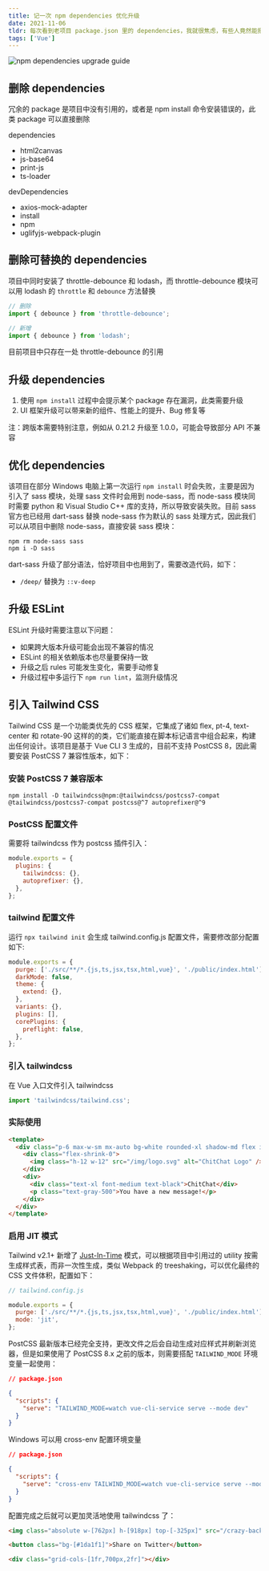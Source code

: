 ```yaml
---
title: 记一次 npm dependencies 优化升级
date: 2021-11-06
tldr: 每次看到老项目 package.json 里的 dependencies，我就很焦虑，有些人竟然能把 npm/install 等安装为 devDependecies，更有甚者装了但不用，就是玩儿，我就气不打一处来。终于在双十一之前有时间能整理一波了
tags: ['Vue']
---
```



<img src={NpmGuide.src} alt="npm dependencies upgrade guide" />

## 删除 dependencies

冗余的 package 是项目中没有引用的，或者是 npm install 命令安装错误的，此类 package 可以直接删除

dependencies

- html2canvas
- js-base64
- print-js
- ts-loader

devDependencies

- axios-mock-adapter
- install
- npm
- uglifyjs-webpack-plugin

## 删除可替换的 dependencies

项目中同时安装了 throttle-debounce 和 lodash，而 throttle-debounce 模块可以用 lodash 的 `throttle` 和 `debounce` 方法替换

```javascript
// 删除
import { debounce } from 'throttle-debounce';

// 新增
import { debounce } from 'lodash';
```

目前项目中只存在一处 throttle-debounce 的引用

## 升级 dependencies

1. 使用 `npm install` 过程中会提示某个 package 存在漏洞，此类需要升级
2. UI 框架升级可以带来新的组件、性能上的提升、Bug 修复等

注：跨版本需要特别注意，例如从 0.21.2 升级至 1.0.0，可能会导致部分 API 不兼容

## 优化 dependencies

该项目在部分 Windows 电脑上第一次运行 `npm install` 时会失败，主要是因为引入了 sass 模块，处理 sass 文件时会用到 node-sass，而 node-sass 模块同时需要 python 和 Visual Studio C++ 库的支持，所以导致安装失败。目前 sass 官方也已经用 dart-sass 替换 node-sass 作为默认的 sass 处理方式，因此我们可以从项目中删除 node-sass，直接安装 sass 模块：

```shell
npm rm node-sass sass
npm i -D sass
```

dart-sass 升级了部分语法，恰好项目中也用到了，需要改造代码，如下：

- `/deep/` 替换为 `::v-deep`

## 升级 ESLint

ESLint 升级时需要注意以下问题：

- 如果跨大版本升级可能会出现不兼容的情况
- ESLint 的相关依赖版本也尽量要保持一致
- 升级之后 rules 可能发生变化，需要手动修复
- 升级过程中多运行下 `npm run lint`，监测升级情况

## 引入 Tailwind CSS

Tailwind CSS 是一个功能类优先的 CSS 框架，它集成了诸如 flex, pt-4, text-center 和 rotate-90 这样的的类，它们能直接在脚本标记语言中组合起来，构建出任何设计。该项目是基于 Vue CLI 3 生成的，目前不支持 PostCSS 8，因此需要安装 PostCSS 7 兼容性版本，如下：

### 安装 PostCSS 7 兼容版本

```shell
npm install -D tailwindcss@npm:@tailwindcss/postcss7-compat @tailwindcss/postcss7-compat postcss@^7 autoprefixer@^9
```

### PostCSS 配置文件

需要将 tailwindcss 作为 postcss 插件引入：

```javascript
module.exports = {
  plugins: {
    tailwindcss: {},
    autoprefixer: {},
  },
};
```

### tailwind 配置文件

运行 `npx tailwind init` 会生成 tailwind.config.js 配置文件，需要修改部分配置如下:

```javascript
module.exports = {
  purge: ['./src/**/*.{js,ts,jsx,tsx,html,vue}', './public/index.html'],
  darkMode: false,
  theme: {
    extend: {},
  },
  variants: {},
  plugins: [],
  corePlugins: {
    preflight: false,
  },
};
```

### 引入 tailwindcss

在 Vue 入口文件引入 tailwindcss

```javascript
import 'tailwindcss/tailwind.css';
```

### 实际使用

```html
<template>
  <div class="p-6 max-w-sm mx-auto bg-white rounded-xl shadow-md flex items-center space-x-4">
    <div class="flex-shrink-0">
      <img class="h-12 w-12" src="/img/logo.svg" alt="ChitChat Logo" />
    </div>
    <div>
      <div class="text-xl font-medium text-black">ChitChat</div>
      <p class="text-gray-500">You have a new message!</p>
    </div>
  </div>
</template>
```

### 启用 JIT 模式

Tailwind v2.1+ 新增了 [Just-In-Time](https://tailwindcss.com/docs/just-in-time-mode) 模式，可以根据项目中引用过的 utility 按需生成样式表，而非一次性生成，类似 Webpack 的 treeshaking，可以优化最终的 CSS 文件体积，配置如下：

```javascript
// tailwind.config.js

module.exports = {
  purge: ['./src/**/*.{js,ts,jsx,tsx,html,vue}', './public/index.html'],
  mode: 'jit',
};
```

PostCSS 最新版本已经完全支持，更改文件之后会自动生成对应样式并刷新浏览器，但是如果使用了 PostCSS 8.x 之前的版本，则需要搭配 `TAILWIND_MODE` 环境变量一起使用：

```json
// package.json

{
  "scripts": {
    "serve": "TAILWIND_MODE=watch vue-cli-service serve --mode dev"
  }
}
```

Windows 可以用 cross-env 配置环境变量

```json
// package.json

{
  "scripts": {
    "serve": "cross-env TAILWIND_MODE=watch vue-cli-service serve --mode dev"
  }
}
```

配置完成之后就可以更加灵活地使用 tailwindcss 了：

```html
<img class="absolute w-[762px] h-[918px] top-[-325px]" src="/crazy-background-image.png" />

<button class="bg-[#1da1f1]">Share on Twitter</button>

<div class="grid-cols-[1fr,700px,2fr]"></div>
```
